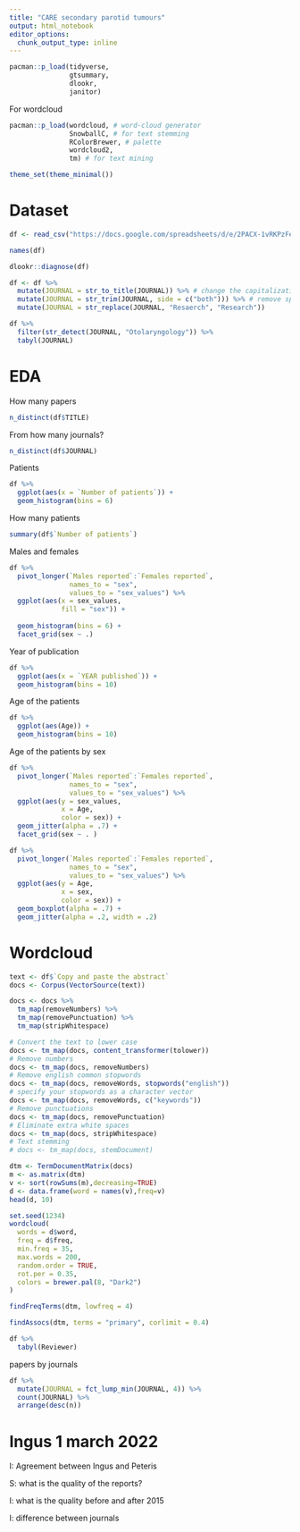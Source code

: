 ```yaml
---
title: "CARE secondary parotid tumours"
output: html_notebook
editor_options: 
  chunk_output_type: inline
---
```


```r
pacman::p_load(tidyverse, 
               gtsummary,
               dlookr, 
               janitor)
```

For wordcloud

```r
pacman::p_load(wordcloud, # word-cloud generator 
               SnowballC, # for text stemming
               RColorBrewer, # palette
               wordcloud2, 
               tm) # for text mining
```

```r
theme_set(theme_minimal())
```

# Dataset

```r
df <- read_csv("https://docs.google.com/spreadsheets/d/e/2PACX-1vRKPzFe2lbF87DNe9SBjuaIb5iMb4nCmgvfdyT4v-NjK-BZBR-HkUIUdgiML3t30EqQ1RCep0sExatK/pub?output=csv")
```

```r
names(df)
```

```r
dlookr::diagnose(df)
```

```r
df <- df %>%
  mutate(JOURNAL = str_to_title(JOURNAL)) %>% # change the capitalization
  mutate(JOURNAL = str_trim(JOURNAL, side = c("both"))) %>% # remove spaces
  mutate(JOURNAL = str_replace(JOURNAL, "Resaerch", "Research")) 
```

```r
df %>% 
  filter(str_detect(JOURNAL, "Otolaryngology")) %>% 
  tabyl(JOURNAL)

```

# EDA

How many papers

```r
n_distinct(df$TITLE)
```

From how many journals?

```r
n_distinct(df$JOURNAL)
```

Patients

```r
df %>% 
  ggplot(aes(x = `Number of patients`)) + 
  geom_histogram(bins = 6)
```

How many patients

```r
summary(df$`Number of patients`)
```

Males and females

```r
df %>% 
  pivot_longer(`Males reported`:`Females reported`, 
               names_to = "sex", 
               values_to = "sex_values") %>% 
  ggplot(aes(x = sex_values, 
             fill = "sex")) + 
               
  geom_histogram(bins = 6) + 
  facet_grid(sex ~ .)
```

Year of publication

```r
df %>% 
  ggplot(aes(x = `YEAR published`)) + 
  geom_histogram(bins = 10)
```

Age of the patients

```r
df %>% 
  ggplot(aes(Age)) + 
  geom_histogram(bins = 10)
```

Age of the patients by sex

```r
df %>% 
  pivot_longer(`Males reported`:`Females reported`, 
               names_to = "sex", 
               values_to = "sex_values") %>% 
  ggplot(aes(y = sex_values, 
             x = Age, 
             color = sex)) + 
  geom_jitter(alpha = .7) + 
  facet_grid(sex ~ . )
```

```r
df %>% 
  pivot_longer(`Males reported`:`Females reported`, 
               names_to = "sex", 
               values_to = "sex_values") %>% 
  ggplot(aes(y = Age, 
             x = sex, 
             color = sex)) + 
  geom_boxplot(alpha = .7) + 
  geom_jitter(alpha = .2, width = .2)
```

# Wordcloud

```r
text <- df$`Copy and paste the abstract`
docs <- Corpus(VectorSource(text))
```

```r
docs <- docs %>%
  tm_map(removeNumbers) %>%
  tm_map(removePunctuation) %>%
  tm_map(stripWhitespace)
```

```r
# Convert the text to lower case
docs <- tm_map(docs, content_transformer(tolower))
# Remove numbers
docs <- tm_map(docs, removeNumbers)
# Remove english common stopwords
docs <- tm_map(docs, removeWords, stopwords("english"))
# specify your stopwords as a character vector
docs <- tm_map(docs, removeWords, c("keywords")) 
# Remove punctuations
docs <- tm_map(docs, removePunctuation)
# Eliminate extra white spaces
docs <- tm_map(docs, stripWhitespace)
# Text stemming
# docs <- tm_map(docs, stemDocument)
```

```r
dtm <- TermDocumentMatrix(docs)
m <- as.matrix(dtm)
v <- sort(rowSums(m),decreasing=TRUE)
d <- data.frame(word = names(v),freq=v)
head(d, 10)
```

```r
set.seed(1234)
wordcloud(
  words = d$word,
  freq = d$freq,
  min.freq = 35,
  max.words = 200,
  random.order = TRUE,
  rot.per = 0.35,
  colors = brewer.pal(8, "Dark2")
)
```

```r
findFreqTerms(dtm, lowfreq = 4)
```

```r
findAssocs(dtm, terms = "primary", corlimit = 0.4)
```

```r
df %>% 
  tabyl(Reviewer)
```

papers by journals

```r
df %>% 
  mutate(JOURNAL = fct_lump_min(JOURNAL, 4)) %>% 
  count(JOURNAL) %>% 
  arrange(desc(n))
```

# Ingus 1 march 2022

I: Agreement between Ingus and Peteris

S: what is the quality of the reports?

I: what is the quality before and after 2015

I: difference between journals
